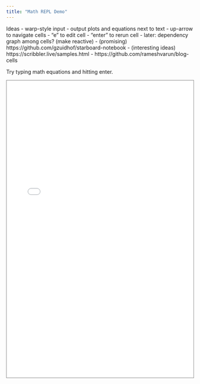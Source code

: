 ```yaml
---
title: "Math REPL Demo"
---
```


Ideas
- warp-style input
- output plots and equations next to text
- up-arrow to navigate cells
- "e" to edit cell
- "enter" to rerun cell
- later: dependency graph among cells? (make reactive)
- (promising) https://github.com/gzuidhof/starboard-notebook
- (interesting ideas) https://scribbler.live/samples.html
- https://github.com/rameshvarun/blog-cells

Try typing math equations and hitting enter.

```{=html}
<iframe style="border: 1px solid gray" width="100%" height="800" src="../_static/mathjs-repl/index.html" title="Mathjs REPL Demo"></iframe>
```

